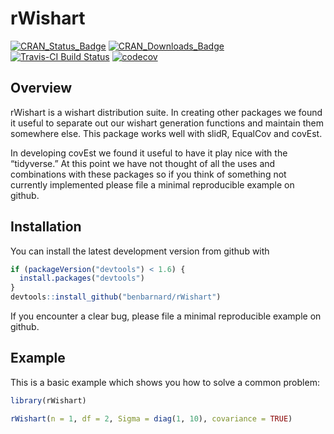 # rWishart

[![CRAN_Status_Badge](http://www.r-pkg.org/badges/version/rWishart)](https://cran.r-project.org/package=rWishart)
[![CRAN_Downloads_Badge](http://cranlogs.r-pkg.org/badges/grand-total/rWishart)](http://cranlogs.r-pkg.org/badges/grand-total/rWishart)
[![Travis-CI Build Status](https://travis-ci.org/BenBarnard/rWishart.svg?branch=devel)](https://travis-ci.org/BenBarnard/rWishart)
[![codecov](https://codecov.io/gh/BenBarnard/rWishart/branch/devel/graph/badge.svg)](https://codecov.io/gh/BenBarnard/rWishart)

## Overview

rWishart is a wishart distribution suite. In creating other packages we found it useful to separate out our wishart generation functions and maintain them somewhere else. This package works well with slidR, EqualCov and covEst.

In developing covEst we found it useful to have it play nice with the "tidyverse." At this point we have not thought of all the uses and combinations with these packages so if you think of something not currently implemented please file a minimal reproducible example on github.

## Installation

You can install the latest development version from github with

```r
if (packageVersion("devtools") < 1.6) {
  install.packages("devtools")
}
devtools::install_github("benbarnard/rWishart")
```

If you encounter a clear bug, please file a minimal reproducible example on github.

## Example

This is a basic example which shows you how to solve a common problem:

```r
library(rWishart)

rWishart(n = 1, df = 2, Sigma = diag(1, 10), covariance = TRUE)
```
